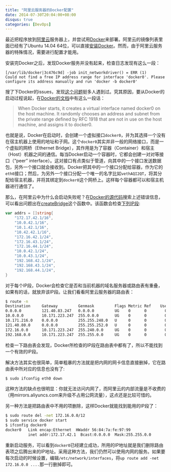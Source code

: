 ```yaml
---
title: "阿里云服务器的Docker配置"
date: 2014-07-30T20:04:00+08:00
disqus: true
categories: [DevOps]
---
```


最近把程序放到[阿里云](http://www.aliyun.com)服务器上，并尝试用[Docker](https://www.docker.com)来部署。阿里云的镜像列表里面已经有了Ubuntu 14.04 64位，可以直接[安装Docker](https://docs.docker.com/installation/ubuntulinux/)。然而，由于阿里云服务器的特殊情况，需要进行配置才能用。

安装完Docker之后，发现Docker服务并没有起来，检查日志发现有这么一段：

~~~ plaintext
[/var/lib/docker|3c476c9d] -job init_networkdriver() = ERR (1)
Could not find a free IP address range for interface 'docker0'. Please configure its address manually and run 'docker -b docker0'
~~~~

搜了下Docker的issues，发现[这个问题](https://github.com/docker/docker/issues/362)挺多人遇到过。究其原因，要从Docker的启动过程说起，在[Docker的文档](https://docs.docker.com/articles/networking/)中有这么一段话：

> When Docker starts, it creates a virtual interface named docker0 on the host machine. It randomly chooses an address and subnet from the private range defined by RFC 1918 that are not in use on the host machine, and assigns it to docker0.

也就是说，Docker在启动时，会创建一个虚拟接口`docker0`，并为其选择一个没有在宿主机器上使用的地址和子网。这个`docker0`其实并非一般的网络接口，而是一个虚拟的网桥（Ethernet Bridge），其作用是为了容器（Container）和宿主（Host）机器之间的通信。每当Docker启动一个容器时，它都会创建一对对等接口（"peer" interface）。这对接口有点类似于管道，向其中的一个接口发送数据包，另外一个接口就会接收到。Docker把其中的一个接口分配给容器，作为它的`eth0`接口；然后，为另外一个接口分配一个唯一的名字比如`vethAQI2QT`，将其分配给宿主机器，并将其绑定到`docker0`这个网桥上。这样每个容器都可以和宿主机器进行通信了。

那么，在阿里云中为什么会启动失败呢？在[Docker的源代码](https://github.com/docker/docker)搜索上述错误信息，可以看出问题出在[createBridge](https://github.com/docker/docker/blob/4398108433121ce2ac9942e607da20fa1680871a/daemon/networkdriver/bridge/driver.go#L246)这个函数中。该函数会检查[下列IP段](https://github.com/docker/docker/blob/503d124677f5a0221e1bf8c8ed7320a15c5e01db/daemon/networkdriver/bridge/driver.go#L53-L70):

~~~ go
var addrs = []string{
    "172.17.42.1/16",
    "10.0.42.1/16",
    "10.1.42.1/16",
    "10.42.42.1/16",
    "172.16.42.1/24",
    "172.16.43.1/24",
    "172.16.44.1/24",
    "10.0.42.1/24",
    "10.0.43.1/24",
    "192.168.42.1/24",
    "192.168.43.1/24",
    "192.168.44.1/24",
}
~~~~

对于每个IP段，Docker会检查它是否和当前机器的域名服务器或路由表有重叠，如果有的话，就放弃该IP段。让我们看看阿里云服务器的路由表：

~~~ bash
$ route -n
Destination     Gateway         Genmask         Flags Metric Ref    Use Iface
0.0.0.0         121.40.83.247   0.0.0.0         UG    0      0        0 eth1
10.0.0.0        10.171.223.247  255.0.0.0       UG    0      0        0 eth0
10.171.216.0    0.0.0.0         255.255.248.0   U     0      0        0 eth0
121.40.80.0     0.0.0.0         255.255.252.0   U     0      0        0 eth1
172.16.0.0      10.171.223.247  255.240.0.0     UG    0      0        0 eth0
192.168.0.0     10.171.223.247  255.255.0.0     UG    0      0        0 eth0
~~~~

检查一下路由表会发现，Docker所检查的IP段在路由表中都有了，所以不能找到一个有效的IP段。

解决方法其实也很简单，简单粗暴的方法就是把内网的网卡信息直接删掉，它在路由表中所对应的信息也没有了:

~~~ bash
$ sudo ifconfig eth0 down
~~~~

这种方法的缺点也很明显：你就无法访问内网了，而阿里云的内部流量是不收费的（用mirrors.aliyuncs.com来升级不占用公网流量），这点还是比较可惜的。

另一种方法是把路由表中不用的项删除，这样Docker就能找到能用的IP段了：

~~~ bash
$ sudo route del -net 172.16.0.0/12
$ sudo service docker start
$ ifconfig docker0
docker0   Link encap:Ethernet  HWaddr 56:84:7a:fe:97:99
          inet addr:172.17.42.1  Bcast:0.0.0.0  Mask:255.255.0.0
~~~~

重新启动服务，可以看到`docker0`已经建立成功，所用的IP地址就是我们删除路由表项之后腾出来的IP地址。采用这种方法，我们仍然可以使用内网的服务。如果要每次启动的时候设置，编辑`/etc/network/interfaces`，将`up route add -net 172.16.0.0 ....`那一行删掉即可。
